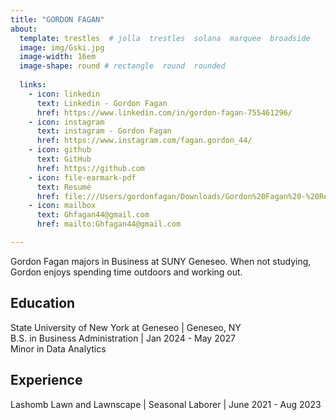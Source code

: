 ```yaml
---
title: "GORDON FAGAN" 
about:
  template: trestles  # jolla  trestles  solana  marquee  broadside
  image: img/Gski.jpg
  image-width: 16em
  image-shape: round # rectangle  round  rounded
  
  links:
    - icon: linkedin
      text: Linkedin - Gordon Fagan
      href: https://www.linkedin.com/in/gordon-fagan-755461296/
    - icon: instagram
      text: instagram - Gordon Fagan
      href: https://www.instagram.com/fagan.gordon_44/
    - icon: github
      text: GitHub
      href: https://github.com
    - icon: file-earmark-pdf
      text: Resumé
      href: file:///Users/gordonfagan/Downloads/Gordon%20Fagan%20-%20Resume.docx%20(3).pdf
    - icon: mailbox
      text: Ghfagan44@gmail.com
      href: mailto:Ghfagan44@gmail.com

---
```



Gordon Fagan majors in Business at SUNY Geneseo. When not studying, Gordon enjoys spending time outdoors and working out.

## Education

State University of New York at Geneseo | Geneseo, NY <br>
B.S. in Business Administration | Jan 2024 - May 2027 <br>
Minor in Data Analytics

## Experience

Lashomb Lawn and Lawnscape | Seasonal Laborer | June 2021 - Aug 2023


